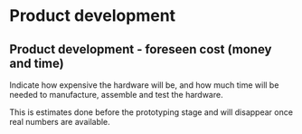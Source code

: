 # Product development

## Product development - foreseen cost (money and time)

Indicate how expensive the hardware will be, and how much time will be needed to manufacture, assemble and test the hardware. 

This is estimates done before the prototyping stage and will disappear once real numbers are available.